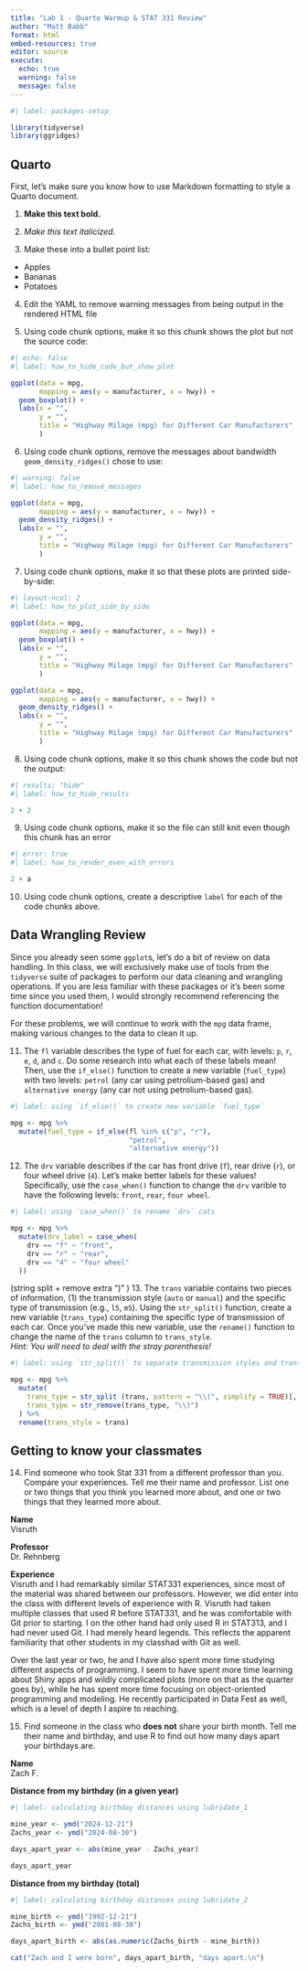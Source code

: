 ```yaml
---
title: "Lab 1 - Quarto Warmup & STAT 331 Review"
author: "Matt Babb"
format: html
embed-resources: true
editor: source
execute: 
  echo: true
  warning: false
  message: false
---
```


```r
#| label: packages-setup

library(tidyverse)
library(ggridges)
```

## Quarto

First, let's make sure you know how to use Markdown formatting to style a Quarto
document.

1.  **Make this text bold.**

2.  *Make this text italicized.*

3.  Make these into a bullet point list:

- Apples
- Bananas
- Potatoes

4.  Edit the YAML to remove warning messages from being output in the rendered
HTML file

5.  Using code chunk options, make it so this chunk shows the plot but not the
source code:

```r
#| echo: false
#| label: how_to_hide_code_but_show_plot

ggplot(data = mpg, 
       mapping = aes(y = manufacturer, x = hwy)) + 
  geom_boxplot() +
  labs(x = "",
       y = "", 
       title = "Highway Milage (mpg) for Different Car Manufacturers"
       )
```

6.  Using code chunk options, remove the messages about bandwidth
`geom_density_ridges()` chose to use:

```r
#| warning: false
#| label: how_to_remove_messages

ggplot(data = mpg, 
       mapping = aes(y = manufacturer, x = hwy)) + 
  geom_density_ridges() +
  labs(x = "",
       y = "", 
       title = "Highway Milage (mpg) for Different Car Manufacturers"
       )
```

7.  Using code chunk options, make it so that these plots are printed
side-by-side:

```r
#| layout-ncol: 2
#| label: how_to_plot_side_by_side

ggplot(data = mpg, 
       mapping = aes(y = manufacturer, x = hwy)) + 
  geom_boxplot() +
  labs(x = "",
       y = "", 
       title = "Highway Milage (mpg) for Different Car Manufacturers"
       )

ggplot(data = mpg, 
       mapping = aes(y = manufacturer, x = hwy)) + 
  geom_density_ridges() +
  labs(x = "",
       y = "", 
       title = "Highway Milage (mpg) for Different Car Manufacturers"
       )

```

8.  Using code chunk options, make it so this chunk shows the code but not the
output:

```r
#| results: "hide"
#| label: how_to_hide_results

2 + 2
```

9.  Using code chunk options, make it so the file can still knit even though
this chunk has an error

```r
#| error: true
#| label: how_to_render_even_with_errors

2 + a
```

10. Using code chunk options, create a descriptive `label` for each of the code
chunks above.

## Data Wrangling Review

Since you already seen some `ggplot`s, let's do a bit of review on data 
handling. In this class, we will exclusively make use of tools from the 
`tidyverse` suite of packages to perform our data cleaning and wrangling
operations. If you are less familiar with these packages or it's been some time
since you used them, I would strongly recommend referencing the function 
documentation!  

For these problems, we will continue to work with the `mpg` data frame, making
various changes to the data to clean it up. 

11. The `fl` variable describes the type of fuel for each car, with levels: `p`, 
`r`, `e`, `d`, and `c`. Do some research into what each of these labels mean! 
Then, use the `if_else()` function to create a new variable (`fuel_type`) with
two levels: `petrol` (any car using petrolium-based gas) and 
`alternative energy` (any car not using petrolium-based gas). 

```r
#| label: using `if_else()` to create new variable `fuel_type`

mpg <- mpg %>%
  mutate(fuel_type = if_else(fl %in% c("p", "r"),
                             "petrol",
                             "alternative energy"))
```

12. The `drv` variable describes if the car has front drive (`f`), rear drive
(`r`), or four wheel drive (`4`). Let's make better labels for these values! 
Specifically, use the `case_when()` function to change the `drv` varible to have
the following levels: `front`, `rear`, `four wheel`. 

```r
#| label: using `case_when()` to rename `drv` cats

mpg <- mpg %>% 
  mutate(drv_label = case_when(
    drv == "f" ~ "front",
    drv == "r" ~ "rear",
    drv == "4" ~ "four wheel"
  ))
```

(string split + remove extra ")" )
13. The `trans` variable contains two pieces of information, (1) the
transmission style (`auto` or `manual`) and the specific type of transmission
(e.g., `l5`, `m5`). Using the `str_split()` function, create a new variable
(`trans_type`) containing the specific type of transmission of each car. Once
you've made this new variable, use the `rename()` function to change the name
of the `trans` column to `trans_style`.   
*Hint: You will need to deal with the stray parenthesis!* 

```r
#| label: using `str_split()` to separate transmission styles and transmission types

mpg <- mpg %>%
  mutate(
    trans_type = str_split (trans, pattern = "\\(", simplify = TRUE)[, 2],
    trans_type = str_remove(trans_type, "\\)")
  ) %>% 
  rename(trans_style = trans)
```

## Getting to know your classmates

14. Find someone who took Stat 331 from a different professor than you. Compare
your experiences. Tell me their name and professor. List one or two things that
you think you learned more about, and one or two things that they learned more
about.

**Name**  
Visruth

**Professor**  
Dr. Rehnberg

**Experience**  
Visruth and I had remarkably similar STAT331 experiences, since most of the material was shared between our professors. However, we did enter into the class with different levels of experience with R. Visruth had taken multiple classes that used R before STAT331, and he was comfortable with Git prior to starting. I on the other hand had only used R in STAT313, and I had never used Git. I had merely heard legends. This reflects the apparent familiarity that other students in my classhad with Git as well.  

Over the last year or two, he and I have also spent more time studying different aspects of programming. I seem to have spent more time learning about Shiny apps and wildly complicated plots (more on that as the quarter goes by), while he has spent more time focusing on object-oriented programming and modeling. He recently participated in Data Fest as well, which is a level of depth I aspire to reaching.


15. Find someone in the class who **does not** share your birth month. Tell me
their name and birthday, and use R to find out how many days apart your
birthdays are.

**Name**  
Zach F.

**Distance from my birthday (in a given year)**
```r
#| label: calculating birthday distances using lubridate_1

mine_year <- ymd("2024-12-21")
Zachs_year <- ymd("2024-08-30")

days_apart_year <- abs(mine_year - Zachs_year)

days_apart_year
```

**Distance from my birthday (total)**
```r
#| label: calculating birthday distances using lubridate_2

mine_birth <- ymd("1992-12-21")
Zachs_birth <- ymd("2001-08-30")

days_apart_birth <- abs(as.numeric(Zachs_birth - mine_birth))

cat("Zach and I were born", days_apart_birth, "days apart.\n")
```
